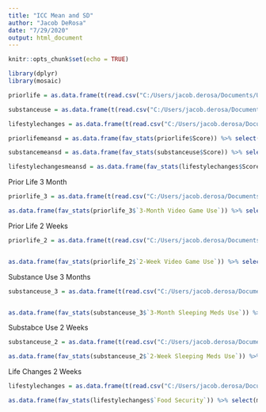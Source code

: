 ```yaml
---
title: "ICC Mean and SD"
author: "Jacob DeRosa"
date: "7/29/2020"
output: html_document
---
```


```r
knitr::opts_chunk$set(echo = TRUE)
```

```r

library(dplyr)
library(mosaic)

```

```r

priorlife = as.data.frame(t(read.csv("C:/Users/jacob.derosa/Documents/Updated_Regsam_Splits/ICC_Data/priorlife.csv", header = T, sep = ",", row.names = 1))) %>% gather(., "Var", "Score") %>% mutate(Score = as.numeric(Score))

substanceuse = as.data.frame(t(read.csv("C:/Users/jacob.derosa/Documents/Updated_Regsam_Splits/ICC_Data/substanceuse.csv", header = T, sep = ",", row.names = 1))) %>% gather(., "Var", "Score") %>% mutate(Score = as.numeric(Score)) %>% na.omit(.)

lifestylechanges = as.data.frame(t(read.csv("C:/Users/jacob.derosa/Documents/Updated_Regsam_Splits/ICC_Data/lifechanges.csv", header = T, sep = ",", row.names = 1))) %>% gather(., "Var", "Score") %>% mutate(Score = as.numeric(Score))

priorlifemeansd = as.data.frame(fav_stats(priorlife$Score)) %>% select(mean,sd) %>% mutate_if(is.numeric, round, 2)

substancemeansd = as.data.frame(fav_stats(substanceuse$Score)) %>% select(mean,sd) %>% mutate_if(is.numeric, round, 2)

lifestylechangesmeansd = as.data.frame(fav_stats(lifestylechanges$Score)) %>% select(mean,sd) %>% mutate_if(is.numeric, round, 2)

```

Prior Life 3 Month
```r

priorlife_3 = as.data.frame(t(read.csv("C:/Users/jacob.derosa/Documents/Updated_Regsam_Splits/ICC_Data/priorlife.csv", header = T, sep = ",", row.names = 1))) %>% select(starts_with("3"))

as.data.frame(fav_stats(priorlife_3$`3-Month Video Game Use`)) %>% select(mean,sd) %>% mutate_if(is.numeric, round, 2)

```

Prior Life 2 Weeks
```r
priorlife_2 = as.data.frame(t(read.csv("C:/Users/jacob.derosa/Documents/Updated_Regsam_Splits/ICC_Data/priorlife.csv", header = T, sep = ",", row.names = 1))) %>% select(starts_with("2"))


as.data.frame(fav_stats(priorlife_2$`2-Week Video Game Use`)) %>% select(mean,sd) %>% mutate_if(is.numeric, round, 2)

```

Substance Use 3 Months 
```r
substanceuse_3 = as.data.frame(t(read.csv("C:/Users/jacob.derosa/Documents/Updated_Regsam_Splits/ICC_Data/substanceuse.csv", header = T, sep = ",", row.names = 1))) %>% select(starts_with("3"))


as.data.frame(fav_stats(substanceuse_3$`3-Month Sleeping Meds Use`)) %>% select(mean,sd) %>% mutate_if(is.numeric, round, 2)

```

Substabce Use 2 Weeks 
```r
substanceuse_2 = as.data.frame(t(read.csv("C:/Users/jacob.derosa/Documents/Updated_Regsam_Splits/ICC_Data/substanceuse.csv", header = T, sep = ",", row.names = 1)))  %>% select(starts_with("2"))

as.data.frame(fav_stats(substanceuse_2$`2-Week Sleeping Meds Use`)) %>% select(mean,sd) %>% mutate_if(is.numeric, round, 2)

```

Life Changes 2 Weeks 
```r

lifestylechanges = as.data.frame(t(read.csv("C:/Users/jacob.derosa/Documents/Updated_Regsam_Splits/ICC_Data/lifechanges.csv", header = T, sep = ",", row.names = 1))) 

as.data.frame(fav_stats(lifestylechanges$`Food Security`)) %>% select(mean,sd) %>% mutate_if(is.numeric, round, 2)
```

